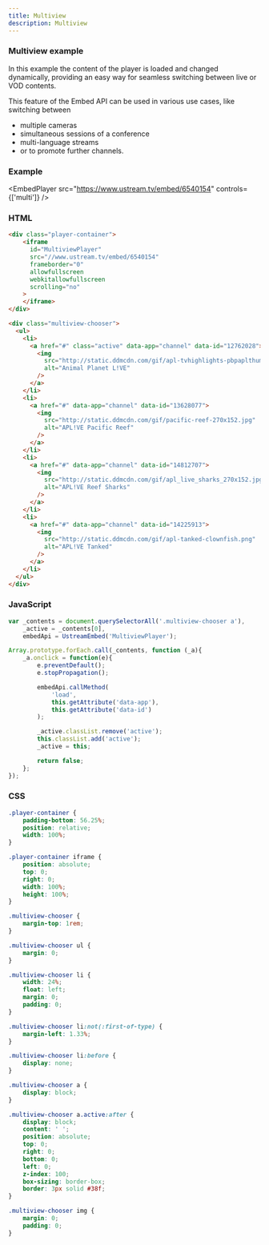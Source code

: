 ```yaml
---
title: Multiview
description: Multiview
---
```



### Multiview example

In this example the content of the player is loaded and changed dynamically, providing an easy way for seamless switching between live or VOD contents.

This feature of the Embed API can be used in various use cases, like switching between

- multiple cameras
- simultaneous sessions of a conference
- multi-language streams
- or to promote further channels.

### Example

<EmbedPlayer
  src="https://www.ustream.tv/embed/6540154"
  controls={['multi']}
/>

### HTML

```html
<div class="player-container">
    <iframe
      id="MultiviewPlayer"
      src="//www.ustream.tv/embed/6540154"
      frameborder="0"
      allowfullscreen
      webkitallowfullscreen
      scrolling="no"
    >
    </iframe>
</div>

<div class="multiview-chooser">
  <ul>
    <li>
      <a href="#" class="active" data-app="channel" data-id="12762028">
        <img
          src="http://static.ddmcdn.com/gif/apl-tvhighlights-pbpaplthumbnail.png"
          alt="Animal Planet L!VE"
        />
      </a>
    </li>
    <li>
      <a href="#" data-app="channel" data-id="13628077">
        <img
          src="http://static.ddmcdn.com/gif/pacific-reef-270x152.jpg"
          alt="APL!VE Pacific Reef"
        />
      </a>
    </li>
    <li>
      <a href="#" data-app="channel" data-id="14812707">
        <img
          src="http://static.ddmcdn.com/gif/apl_live_sharks_270x152.jpg"
          alt="APL!VE Reef Sharks"
        />
      </a>
    </li>
    <li>
      <a href="#" data-app="channel" data-id="14225913">
        <img
          src="http://static.ddmcdn.com/gif/apl-tanked-clownfish.png"
          alt="APL!VE Tanked"
        />
      </a>
    </li>
  </ul>
</div>
```

### JavaScript

```js
var _contents = document.querySelectorAll('.multiview-chooser a'),
    _active = _contents[0],
    embedApi = UstreamEmbed('MultiviewPlayer');

Array.prototype.forEach.call(_contents, function (_a){
    _a.onclick = function(e){
        e.preventDefault();
        e.stopPropagation();

        embedApi.callMethod(
            'load',
            this.getAttribute('data-app'),
            this.getAttribute('data-id')
        );

        _active.classList.remove('active');
        this.classList.add('active');
        _active = this;

        return false;
    };
});
```

### CSS

```css
.player-container {
    padding-bottom: 56.25%;
    position: relative;
    width: 100%;
}

.player-container iframe {
    position: absolute;
    top: 0;
    right: 0;
    width: 100%;
    height: 100%;
}

.multiview-chooser {
    margin-top: 1rem;
}

.multiview-chooser ul {
    margin: 0;
}

.multiview-chooser li {
    width: 24%;
    float: left;
    margin: 0;
    padding: 0;
}

.multiview-chooser li:not(:first-of-type) {
    margin-left: 1.33%;
}

.multiview-chooser li:before {
    display: none;
}

.multiview-chooser a {
    display: block;
}

.multiview-chooser a.active:after {
    display: block;
    content: ' ';
    position: absolute;
    top: 0;
    right: 0;
    bottom: 0;
    left: 0;
    z-index: 100;
    box-sizing: border-box;
    border: 3px solid #38f;
}

.multiview-chooser img {
    margin: 0;
    padding: 0;
}
```

